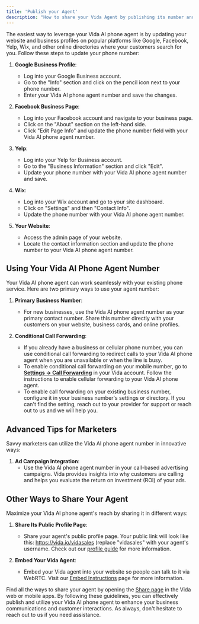 ```yaml
---
title: 'Publish your Agent'
description: "How to share your Vida Agent by publishing its number and sharing its profile."
---
```


The easiest way to leverage your Vida AI phone agent is by updating your website and business profiles on popular platforms like Google, Facebook, Yelp, Wix, and other online directories where your customers search for you. Follow these steps to update your phone number:

1. **Google Business Profile**:
   - Log into your Google Business account.
   - Go to the "Info" section and click on the pencil icon next to your phone number.
   - Enter your Vida AI phone agent number and save the changes.

2. **Facebook Business Page**:
   - Log into your Facebook account and navigate to your business page.
   - Click on the "About" section on the left-hand side.
   - Click "Edit Page Info" and update the phone number field with your Vida AI phone agent number.

3. **Yelp**:
   - Log into your Yelp for Business account.
   - Go to the "Business Information" section and click "Edit".
   - Update your phone number with your Vida AI phone agent number and save.

4. **Wix**:
   - Log into your Wix account and go to your site dashboard.
   - Click on "Settings" and then "Contact Info".
   - Update the phone number with your Vida AI phone agent number.

5. **Your Website**:
   - Access the admin page of your website.
   - Locate the contact information section and update the phone number to your Vida AI phone agent number.

## Using Your Vida AI Phone Agent Number

Your Vida AI phone agent can work seamlessly with your existing phone service. Here are two primary ways to use your agent number:

1. **Primary Business Number**:
   - For new businesses, use the Vida AI phone agent number as your primary contact number. Share this number directly with your customers on your website, business cards, and online profiles.

2. **Conditional Call Forwarding**:
   - If you already have a business or cellular phone number, you can use conditional call forwarding to redirect calls to your Vida AI phone agent when you are unavailable or when the line is busy. 
   - To enable conditional call forwarding on your mobile number, go to [**Settings -> Call Forwarding**](https://vida.io/inbox?settings=true&tab=forwarding) in your Vida account. Follow the instructions to enable cellular forwarding to your Vida AI phone agent.
   - To enable call forwarding on your existing business number, configure it in your business number's settings or directory. If you can't find the setting, reach out to your provider for support or reach out to us and we will help you.

## Advanced Tips for Marketers

Savvy marketers can utilize the Vida AI phone agent number in innovative ways:

1. **Ad Campaign Integration**:
   - Use the Vida AI phone agent number in your call-based advertising campaigns. Vida provides insights into why customers are calling and helps you evaluate the return on investment (ROI) of your ads.

## Other Ways to Share Your Agent

Maximize your Vida AI phone agent's reach by sharing it in different ways:

1. **Share Its Public Profile Page**:
   - Share your agent's public profile page. Your public link will look like this: https://vida.io/vidasales (replace "vidasales" with your agent's username. Check out our [profile guide](/docs/sharing/profile) for more information.

2. **Embed Your Vida Agent**:
   - Embed your Vida agent into your website so people can talk to it via WebRTC. Visit our [Embed Instructions](/docs/sharing/embed) page for more information.

Find all the ways to share your agent by opening the [Share page](https://vida.io/inbox?shareProfile=true) in the Vida web or mobile apps. By following these guidelines, you can effectively publish and utilize your Vida AI phone agent to enhance your business communications and customer interactions. As always, don't hesitate to reach out to us if you need assistance.

